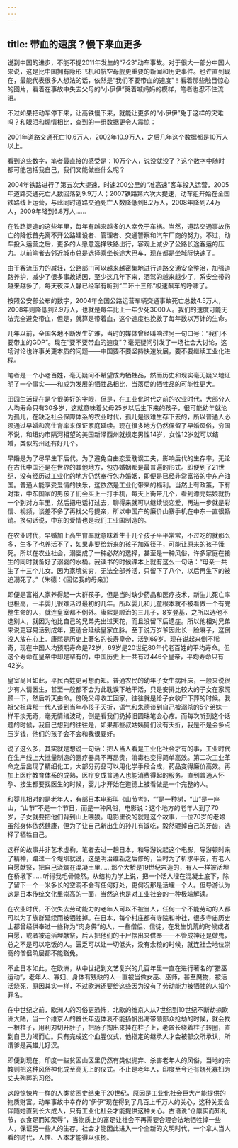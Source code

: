 ```yaml
---
---
---
```

title: 带血的速度？慢下来血更多
---

说到中国的进步，不能不提2011年发生的“7·23”动车事故。对于很大一部分中国人来说，这是比中国拥有隐形飞机和航空母舰更重要的新闻和历史事件。也许直到现在，最能代表很多人想法的话，依然是“我们不要带血的速度”！看着那些触目惊心的图片，看着在事故中失去父母的“小伊伊”哭着喊妈妈的模样，笔者也忍不住流泪。

不过如果把动车停下来，让高铁慢下来，就能让更多的“小伊伊”免于这样的灾难吗？和眼泪和煽情相比，查到的一组数据更令人震惊：

2001年道路交通死亡10.6万人，2002年10.9万人，之后几年这个数据都是10万人以上。

看到这些数字，笔者最直接的感受是：10万个人，说没就没了？这个数字中随时都可能包括我自己，我们又能做些什么呢？

2004年铁路进行了第五次大提速，时速200公里的“准高速”客车投入运营，2005年道路交通死亡人数回落到9.9万人；2007铁路第六次大提速，动车组开始在全国铁路线上运营，与此同时道路交通死亡人数降低到8.2万人，2008年降到7.4万人，2009年降到6.8万人……

在铁路提速的这些年里，每年有越来越多的人幸免于车祸。当然，道路交通事故伤亡的降低首先离不开公路建设者、管理者、交通警察和汽车厂商的努力。不过，动车投入运营之后，更多的人愿意选择铁路出行，客观上减少了公路长途客运的压力。以前笔者去邻近城市总是选择乘坐长途大巴车，现在都是坐城际快速了。

由于客流压力的减轻，公路部门可以越来越密集地进行道路交通安全整治，加强道路养护，减少了很多事故诱因，至少这几年下来，酒驾的越来越少了，系安全带的越来越多了，每天夜深人静已经罕有听到“二环十三郎”极速飙车的呼啸了。

按照公安部公布的数字，2004年全国公路运营车辆交通事故死亡总数4.5万人，2008年则降低到2.9万人，也就是每年比上一年少死3000人。我们的速度可能无法完全避免带血，但是，就算是带着血，这个速度也挽救了每年数以万计的生命。

几年以前，全国各地不断发生矿难，当时的媒体曾经叫响过另一句口号：“我们不要带血的GDP”。现在“要不要带血的速度”？毫无疑问引发了一场社会大讨论，这场讨论也许事关更本质的问题——中国要不要坚持快速发展，要不要继续工业化进程。

笔者是一个小老百姓，毫无疑问不希望成为牺牲品，然而历史和现实毫无疑义地证明了一个事实——和成为发展的牺牲品相比，当落后的牺牲品的可能性更大。

田园生活现在是个很美好的字眼，但是，在工业化时代之前的农业时代，大部分人人均寿命只有30多岁，这就意味着父母25岁以后生下来的孩子，很可能幼年就沦为孤儿，在缺乏社会保障体系的农业时代，孤儿是很难生存下去的，所以普通人必须通过早婚和高生育率来保证家庭延续。现在很多地方仍然保留了早婚风俗，穷国不说，和纽约市隔河相望的美国新泽西州就规定男性14岁，女性12岁就可以结婚，类似的州还有好几个。

早婚是为了尽早生下后代。为了避免自由恋爱耽误工夫，影响后代的生存率，无论在古代中国还是在世界的其他地方，包办婚姻都是最普遍的形式。即便到了21世纪，没有经历过工业化的地方仍然奉行包办婚姻，即便是已经非常富裕的中东产油国。普通人能享受爱情的快乐，这依然是工业化带来的福利。当然上有政策，下有对策，中东国家的男孩子们会买上一打手机，每天上街带几个，看到漂亮姑娘就扔一个到对方车里，然后把电话打过去，聊得来就可以继续谈恋爱，再进一步就是彩信、视频，谈差不多了再找父母提亲，所以中国产的廉价山寨手机在中东一直很畅销。换句话说，中东的爱情也是我们工业国制造的。

在农业时代，早婚加上高生育率就意味着生十几个孩子平平常常，不过吃的就那么多，生多了也养活不了，如果非要给新来的孩子加双筷子，可能让原来的孩子饿死。所以在农业社会，溺婴成了一种必然的选择，甚至是一种风俗，许多家庭在接生的同时就备好了溺婴的水桶。我读书的时候课本上就有这么一句话：“母亲一共生了十三个儿女。因为家境贫穷，无法全部养活，只留下了八个，以后再生下的被迫溺死了。”（朱德：《回忆我的母亲》）

即便是富裕人家养得起一大群孩子，但是当时缺少药品和医疗技术，新生儿死亡率也极高，一半婴儿很难活过最初的几年。所以婴儿和儿童根本就不被看做一个有完整生命的人，就连皇室都不例外。康熙是顺治的三儿子，8岁登基，之所以选他不选别人，就因为他比自己的兄弟先出过天花，而且没留下后遗症。所以他相对兄弟来说更容易活到成年，更适合延续皇家血脉。至于说万岁爷因此长一脸麻子，这倒没人放在心上。康熙是历史上著名的长寿皇帝，活到69岁。现在说起来倒不稀奇，现在中国人均预期寿命是72岁，69岁是20世纪80年代老百姓的平均寿命。但这个寿命在皇帝中却是罕有的，中国历史上一共有过446个皇帝，平均寿命只有42岁。

皇室尚且如此，平民百姓更可想而知。普通农民的幼年子女生病卧床，一般来说很少有人请医生，甚至一般都不会为此耽误下地干活，只是安排比较大的子女在家照顾一下，然后听天由命。傍晚父母收工回家，往往就是给子女收尸下葬的时候。我祖父祖母那一代人谈到当年小孩子夭折，语气和朱德谈到自己被溺杀的5个弟妹一样平淡无奇，毫无情绪波动，倒是看我们扔掉旧圆珠笔会心疼。而每次听到这个话题的时候，我自己想到的往往是，如果那些叔姑姨舅们没有夭折，我是不是会多点压岁钱，他们的孩子会不会和我很要好。

说了这么多，其实就是想说一句话：把人当人看是工业化社会才有的事，工业时代在生产线上大批量制造的医疗器具不再昂贵，消毒也变得简单高效。第二次工业革命之后出现了精细化工，大部分药品可以用化学手段合成，药品变得廉价高效。再加上医疗教育体系的成熟，医疗变成普通人也能消费得起的服务。直到普通人怀孕、接生都要找医生的时候，婴儿才开始在道德上被看做是一个完整的人。

和婴儿相对的是老年人，有部日本电影叫《山节考》，“”是一种树，“山”是一座山，“山节”不是一个节日，而是一种风俗，电影说：这个地方的老年人到了70岁，子女就要把他们背到山上喂狼。电影里说的就是这个故事，一位70岁的老娘虽然身体依然健康，但为了让自己新出生的孙儿有饭吃，毅然砸掉自己的牙齿，选择了牺牲自己。

这样的故事并非艺术虚构，笔者去过一趟日本，和导游说起这个电影，导游顿时来了精神，路过一个堤坝就说，这是明治维新之后修的，当时为了祈求平安，有老人自愿献祭，把自己浇筑在混凝土里……那个大桥是19世纪末造的，有人一样被活埋在桥墩下……听得我毛骨悚然。从结构力学上说，把一个活人埋在混凝土底下，除了留下一个一米多长的空洞不会有任何好处，更何况那是活埋一个人。但导游认为这是日本传统文化里崇高的一面，当然这也是对工业社会的一种极端解读。

在农业时代，不仅失去劳动能力的老年人可以不被当人，任何一个不能劳动的人都可以为了族群延续而被牺牲掉。在日本，每个村庄都有寺院和神社，很多寺庙历史上都曾经供奉过一些称为“肉身佛”的人，一些僧侣、信徒，在发生饥荒的时候或者自愿，或者被迫活埋献祭，后人把他们的干尸摆出来供奉——不管成神还是做鬼，总之不是可以吃饭的人。匮乏可以让一切低头，没有余粮的时候，就连社会地位崇高的僧侣阶层都不能豁免。

不止日本如此，在欧洲，从中世纪到文艺复兴的几百年里一直在进行著名的“猎巫运动”，老年人、寡妇、身体有残缺的人一直被当做女巫、巫师，甚至魔物，被活活烧死，原因其实一样，不过欧洲还要给这些因为没有了劳动能力被牺牲的人扣个罪名。

在中世纪之前，欧洲人的习俗更恐怖，北欧的维京人从7世纪到10世纪不断劫掠欧洲大陆，当一个维京人的酋长年迈体衰不能扬帆出海带领部众抢劫的时候，就会找一根柱子，用利刃切开肚子，把肠子掏出来挂在柱子上，老酋长绕着柱子转圈，直到自己力竭而亡。只有完成这个血腥仪式，他指定的继承人才会被部众所承认，所谓爹是英雄儿好汉。

即便到现在，印度一些贫困山区里仍然有类似抛弃、杀害老年人的风俗，当地的宗教则把这种风俗神化成至高无上的仪式。不止是老年人，印度至今还有烧死寡妇为丈夫殉葬的习俗。

这段惊悚片一样的人类贫困史结束于20世纪，原因是工业化社会巨大产能提供的物质财富。动车事故中幸存的“伊伊”现在得到了几百上千万人的关心，这种关爱会伴随她直到长大成人，只有工业化社会才能提供这种关心。古语说“仓廪实而知礼节，衣食足而知荣辱”，当物质上的富足让社会不再需要合理合法地牺牲掉一些人，保证另一些人的生存，社会才能因此进入一个全新的文明时代，一个拿人当人看的时代，人性、人本才能得以张扬。